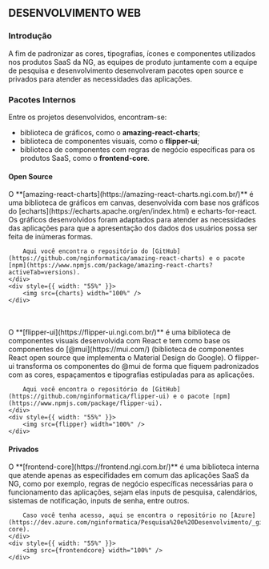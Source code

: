 
<Meta title="Web/Introduction" />

## DESENVOLVIMENTO WEB

### Introdução

A fim de padronizar as cores, tipografias, ícones e componentes utilizados nos produtos SaaS da NG, as equipes de produto juntamente com a equipe de pesquisa e desenvolvimento desenvolveram pacotes open source e privados para atender as necessidades das aplicações.

### Pacotes Internos

Entre os projetos desenvolvidos, encontram-se:

- biblioteca de gráficos, como o **amazing-react-charts**;
- biblioteca de componentes visuais, como o **flipper-ui**;
- biblioteca de componentes com regras de negócio específicas para os produtos SaaS, como o **frontend-core**.

#### Open Source

<div style={{ display: "flex", justifyContent: "space-between" }}>
    <div style={{ width: "35%", textAlign: "justify", margin: "auto 0" }}>
        O **[amazing-react-charts](https://amazing-react-charts.ngi.com.br/)** é uma biblioteca de gráficos em canvas, desenvolvida com base nos gráficos do [echarts](https://echarts.apache.org/en/index.html) e echarts-for-react. Os gráficos desenvolvidos foram adaptados para atender as necessidades das aplicações para que a apresentação dos dados dos usuários possa ser feita de inúmeras formas.

        Aqui você encontra o repositório do [GitHub](https://github.com/nginformatica/amazing-react-charts) e o pacote [npm](https://www.npmjs.com/package/amazing-react-charts?activeTab=versions).
    </div>
    <div style={{ width: "55%" }}>
        <img src={charts} width="100%" />
    </div>
</div>

<br />
<br />

<div style={{ display: "flex", justifyContent: "space-between" }}>
    <div style={{ width: "35%", textAlign: "justify", margin: "auto 0" }}>
        O **[flipper-ui](https://flipper-ui.ngi.com.br/)** é uma biblioteca de componentes visuais desenvolvida com React e tem como base os componentes do [@mui](https://mui.com/) (biblioteca de componentes React open source que implementa o Material Design do Google). O flipper-ui transforma os componentes do @mui de forma que fiquem padronizados com as cores, espaçamentos e tipografias estipuladas para as aplicações.

        Aqui você encontra o repositório do [GitHub](https://github.com/nginformatica/flipper-ui) e o pacote [npm](https://www.npmjs.com/package/flipper-ui).
    </div>
    <div style={{ width: "55%" }}>
        <img src={flipper} width="100%" />
    </div>
</div>

#### Privados

<div style={{ display: "flex", justifyContent: "space-between" }}>
    <div style={{ width: "35%", textAlign: "justify", margin: "auto 0" }}>
        O **[frontend-core](https://frontend.ngi.com.br/)** é uma biblioteca interna que atende apenas as especifidades em comum das aplicações SaaS da NG, como por exemplo, regras de negócio específicas necessárias para o funcionamento das aplicações, sejam elas inputs de pesquisa, calendários, sistemas de notificação, inputs de senha, entre outros.


        Caso você tenha acesso, aqui se encontra o repositório no [Azure](https://dev.azure.com/nginformatica/Pesquisa%20e%20Desenvolvimento/_git/frontend-core).
    </div>
    <div style={{ width: "55%" }}>
        <img src={frontendcore} width="100%" />
    </div>
</div>
